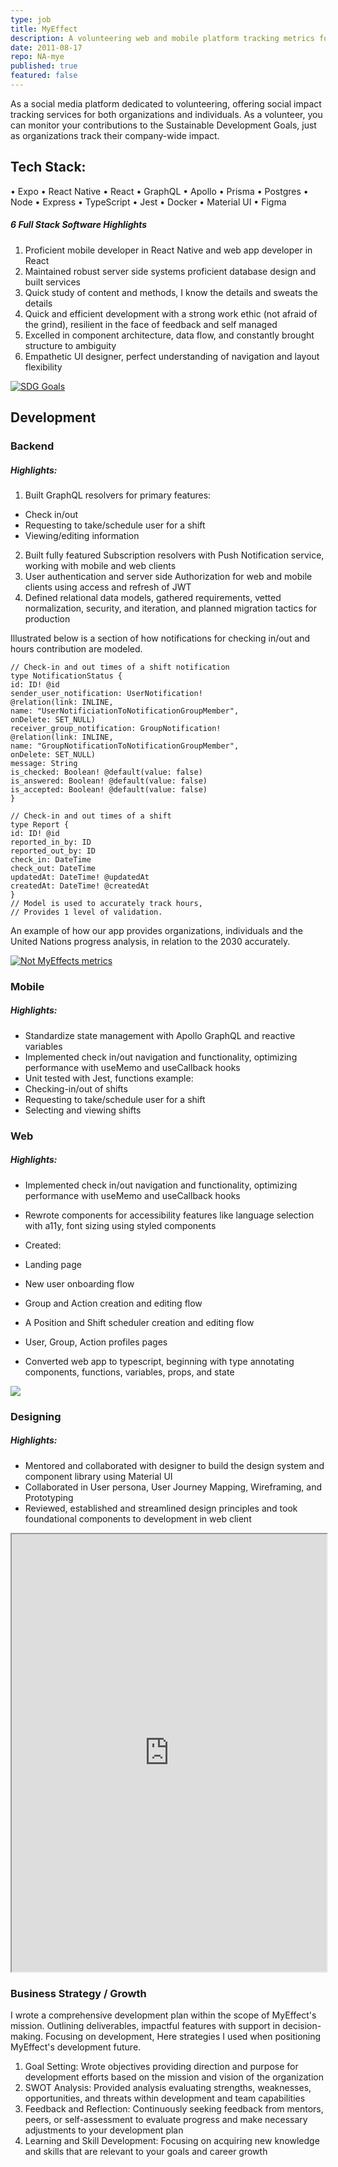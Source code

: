 ```yaml
---
type: job
title: MyEffect
description: A volunteering web and mobile platform tracking metrics for the Sustainable Development Goals. Finding you opportunities to grow your Impact Resume.
date: 2011-08-17
repo: NA-mye
published: true
featured: false
---
```


As a social media platform dedicated to volunteering, offering social impact tracking services for both organizations and individuals. As a volunteer, you can monitor your contributions to the Sustainable Development Goals, just as organizations track their company-wide impact.

## Tech Stack:

• Expo
• React Native
• React
• GraphQL
• Apollo
• Prisma
• Postgres
• Node
• Express
• TypeScript
• Jest
• Docker
• Material UI
• Figma

##### 6 Full Stack Software Highlights

1. Proficient mobile developer in React Native and web app developer in React
2. Maintained robust server side systems proficient database design and built services
3. Quick study of content and methods, I know the details and sweats the details
4. Quick and efficient development with a strong work ethic (not afraid of the grind), resilient in the face of feedback and self managed
5. Excelled in component architecture, data flow, and constantly brought structure to ambiguity
6. Empathetic UI designer, perfect understanding of navigation and layout flexibility

[![SDG Goals](/sdg_goals.png 'Sustainable Development Goals')](https://sdgs.un.org/goals)

## Development

### Backend

##### Highlights:

1. Built GraphQL resolvers for primary features:

- Check in/out
- Requesting to take/schedule user for a shift
- Viewing/editing information

2. Built fully featured Subscription resolvers with Push Notification service, working with mobile and web clients
3. User authentication and server side Authorization for web and mobile clients using access and refresh of JWT
4. Defined relational data models, gathered requirements, vetted normalization, security, and iteration, and planned migration tactics for production

Illustrated below is a section of how notifications for checking in/out and hours contribution are modeled.

```tsx
// Check-in and out times of a shift notification
type NotificationStatus {
id: ID! @id
sender_user_notification: UserNotification!
@relation(link: INLINE,
name: "UserNotificiationToNotificationGroupMember",
onDelete: SET_NULL)
receiver_group_notification: GroupNotification!
@relation(link: INLINE,
name: "GroupNotificationToNotificationGroupMember",
onDelete: SET_NULL)
message: String
is_checked: Boolean! @default(value: false)
is_answered: Boolean! @default(value: false)
is_accepted: Boolean! @default(value: false)
}
```

```tsx
// Check-in and out times of a shift
type Report {
id: ID! @id
reported_in_by: ID
reported_out_by: ID
check_in: DateTime
check_out: DateTime
updatedAt: DateTime! @updatedAt
createdAt: DateTime! @createdAt
}
// Model is used to accurately track hours,
// Provides 1 level of validation.
```

An example of how our app provides organizations, individuals and the United Nations progress analysis, in relation to the 2030 accurately.

[![Not MyEffects metrics](/sdg_progression.png 'Sdg progress chart')](https://unstats.un.org/sdgs/report/2023/)

### Mobile

##### Highlights:

- Standardize state management with Apollo GraphQL and reactive variables
- Implemented check in/out navigation and functionality, optimizing performance with useMemo and useCallback hooks
- Unit tested with Jest, functions example:
- Checking-in/out of shifts
- Requesting to take/schedule user for a shift
- Selecting and viewing shifts

### Web

##### Highlights:

- Implemented check in/out navigation and functionality, optimizing performance with useMemo and useCallback hooks
- Rewrote components for accessibility features like language selection with a11y, font sizing using styled components

- Created:
- Landing page
- New user onboarding flow
- Group and Action creation and editing flow
- A Position and Shift scheduler creation and editing flow
- User, Group, Action profiles pages
- Converted web app to typescript, beginning with type annotating components, functions, variables, props, and state

![](/myeffect_homepage.png)

### Designing

##### Highlights:

- Mentored and collaborated with designer to build the design system and component library using Material UI
- Collaborated in User persona, User Journey Mapping, Wireframing, and Prototyping
- Reviewed, established and streamlined design principles and took foundational components to development in web client

<iframe
  width='100%'
  height='700'
  src='https://www.figma.com/embed?embed_host=share&url=https%3A%2F%2Fwww.figma.com%2Fproto%2FyKnc5K7wcVh70Eue3wOx89%2FUntitled%3Fpage-id%3D0%253A1%26type%3Ddesign%26node-id%3D1-3%26viewport%3D-437%252C2408%252C1.24%26t%3D0wDjKl5Y0utHLWwK-1%26scaling%3Dscale-down%26starting-point-node-id%3D1%253A3%26mode%3Ddesign'
  allowfullscreen
></iframe>

### Business Strategy / Growth

I wrote a comprehensive development plan within the scope of MyEffect's mission. Outlining deliverables, impactful features with support in decision-making.
Focusing on development, Here strategies I used when positioning MyEffect's development future.

1. Goal Setting: Wrote objectives providing direction and purpose for development efforts based on the mission and vision of the organization
2. SWOT Analysis: Provided analysis evaluating strengths, weaknesses, opportunities, and threats within development and team capabilities
3. Feedback and Reflection: Continuously seeking feedback from mentors, peers, or self-assessment to evaluate progress and make necessary adjustments to your development plan
4. Learning and Skill Development: Focusing on acquiring new knowledge and skills that are relevant to your goals and career growth
